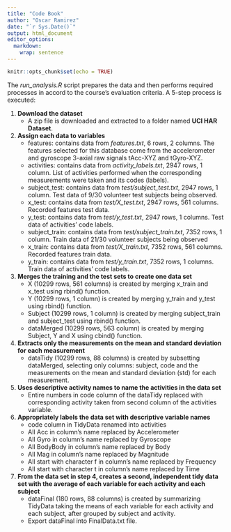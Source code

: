 ```yaml
---
title: "Code Book"
author: "Oscar Ramirez"
date: "`r Sys.Date()`"
output: html_document
editor_options: 
  markdown: 
    wrap: sentence
---
```


```r
knitr::opts_chunk$set(echo = TRUE)
```

The *run_analysis.R* script prepares the data and then performs required processes in accord to the course's evaluation criteria.
A 5-step process is executed:

1.  **Download the dataset**
    -   A zip file is downloaded and extracted to a folder named **UCI HAR Dataset**.
2.  **Assign each data to variables**
    -   features: contains data from *features.txt*, 6 rows, 2 columns. The features selected for this database come from the accelerometer and gyroscope 3-axial raw signals tAcc-XYZ and tGyro-XYZ.
    -   activities: contains data from *activity_labels.txt*, 2947 rows, 1 column. List of activities performed when the corresponding measurements were taken and its codes (labels).
    -   subject_test: contains data from *test/subject_test.txt*, 2947 rows, 1 column. Test data of 9/30 volunteer test subjects being observed.
    -   x_test: contains data from *test/X_test.txt*, 2947 rows, 561 columns. Recorded features test data.
    -   y_test: contains data from *test/y_test.txt*, 2947 rows, 1 columns. Test data of activities' code labels.
    -   subject_train: contains data from *test/subject_train.txt*, 7352 rows, 1 column. Train data of 21/30 volunteer subjects being observed
    -   x_train: contains data from *test/X_train.txt*, 7352 rows, 561 columns. Recorded features train data.
    -   y_train: contains data from *test/y_train.txt*, 7352 rows, 1 columns. Train data of activities' code labels.
3.  **Merges the training and the test sets to create one data set**
    -   X (10299 rows, 561 columns) is created by merging x_train and x_test using rbind() function.
    -   Y (10299 rows, 1 column) is created by merging y_train and y_test using rbind() function.
    -   Subject (10299 rows, 1 column) is created by merging subject_train and subject_test using rbind() function.
    -   dataMerged (10299 rows, 563 column) is created by merging Subject, Y and X using cbind() function.
4.  **Extracts only the measurements on the mean and standard deviation for each measurement**
    -   dataTidy (10299 rows, 88 columns) is created by subsetting dataMerged, selecting only columns: subject, code and the measurements on the mean and standard deviation (std) for each measurement.
5.  **Uses descriptive activity names to name the activities in the data set**
    -   Entire numbers in code column of the dataTidy replaced with corresponding activity taken from second column of the activities variable.
6.  **Appropriately labels the data set with descriptive variable names**
    -   code column in TidyData renamed into activities
    -   All Acc in column's name replaced by Accelerometer
    -   All Gyro in column's name replaced by Gyroscope
    -   All BodyBody in column's name replaced by Body
    -   All Mag in column's name replaced by Magnitude
    -   All start with character f in column's name replaced by Frequency
    -   All start with character t in column's name replaced by Time
7.  **From the data set in step 4, creates a second, independent tidy data set with the average of each variable for each activity and each subject**
    -   dataFinal (180 rows, 88 columns) is created by summarizing TidyData taking the means of each variable for each activity and each subject, after grouped by subject and activity.
    -   Export dataFinal into FinalData.txt file.
